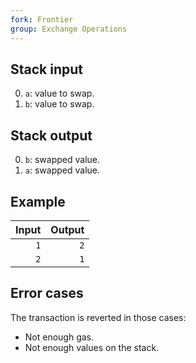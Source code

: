 ```yaml
---
fork: Frontier
group: Exchange Operations
---
```


## Stack input

0. `a`: value to swap.
1. `b`: value to swap.

## Stack output

0. `b`: swapped value.
1. `a`: swapped value.

## Example

| Input | Output |
|------:|-------:|
| `1` | `2` |
| `2` | `1` |

## Error cases

The transaction is reverted in those cases:
- Not enough gas.
- Not enough values on the stack.

